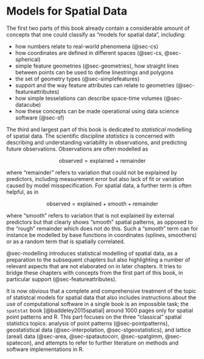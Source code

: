 # Models for Spatial Data

The first two parts of this book already contain a considerable
amount of concepts that one could classify as "models for spatial
data", including:

* how numbers relate to real-world phenomena (@sec-cs)
* how coordinates are defined in different spaces (@sec-cs, @sec-spherical)
* simple feature geometries (@sec-geometries), how straight lines between points can be used to define linestrings and polygons
* the set of geometry types (@sec-simplefeatures)
* support and the way feature attributes can relate to geometries (@sec-featureattributes)
* how simple tesselations can describe space-time volumes (@sec-datacube)
* how these concepts can be made operational using data science software (@sec-sf)

The third and largest part of this book is dedicated to _statistical_
modelling of spatial data. The scientific discipline _statistics_
is concerned with describing and understanding variability in
observations, and predicting future observations. Observations are
often modelled as

$$\mbox{observed}=\mbox{explained}+\mbox{remainder}$$

where "remainder" refers to variation that could not be explained
by predictors, including measurement error but also lack of fit
or variation caused by model misspecification. For spatial data,
a further term is often helpful, as in

$$\mbox{observed}=\mbox{explained} + \mbox{smooth} + \mbox{remainder}$$

where "smooth" refers to variation that is not explained by external
predictors but that clearly shows "smooth" spatial patterns, as
opposed to the "rough" remainder which does not do this.  Such a
"smooth" term can for instance be modelled by base functions
in coordinates (splines, smoothers) or as a random term that is
spatially correlated.

@sec-modelling introduces statistical modelling of spatial data, as a
preparation to the subsequent chapters but also highlighting a number
of relevant aspects that are not elaborated on in later chapters. It
tries to bridge these chapters with concepts from the first part
of this book, in particular support (@sec-featureattributes).

It is now obvious that a complete and comprehensive treatment of
the topic of statistcal models for spatial data that also includes
instructions about the use of computational software in a single book
is an impossible task; the `spatstat` book [@baddeley2015spatial]
around 1000 pages only for spatial point patterns and R.  This part
focuses on the three "classical" spatial statistics topics: analysis
of point patterns (@sec-pointpatterns), geostatistical data
(@sec-interpolation, @sec-stgeostatistics), and lattice (areal)
data (@sec-area, @sec-spatautocorr, @sec-spatglmm, @sec-spatecon),
and attempts to refer to further literature on methods and software
implementations in R.
